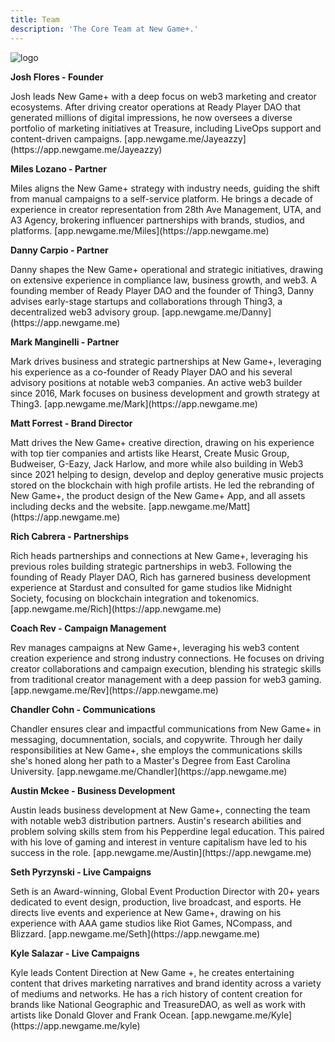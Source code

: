 ```yaml
---
title: Team
description: 'The Core Team at New Game+.'
---
```


<img alt="logo" classname="block" src="/images/logomark-splash.svg" />

**Josh Flores - Founder**

<Expandable title="Bio">
  Josh leads New Game+ with a deep focus on web3 marketing and creator ecosystems. After driving creator operations at Ready Player DAO that generated millions of digital impressions, he now oversees a diverse portfolio of marketing initiatives at Treasure, including LiveOps support and content-driven campaigns.

  <ResponseField name="New Game+ Profile:">
    [app.newgame.me/Jayeazzy](https://app.newgame.me/Jayeazzy)
  </ResponseField>
</Expandable>

**Miles Lozano - Partner**

<Expandable title="Bio">
  Miles aligns the New Game+ strategy with industry needs, guiding the shift from manual campaigns to a self-service platform. He brings a decade of experience in creator representation from 28th Ave Management, UTA, and A3 Agency, brokering influencer partnerships with brands, studios, and platforms.

  <ResponseField name="New Game+ Profile:">
    [app.newgame.me/Miles](https://app.newgame.me)
  </ResponseField>
</Expandable>

**Danny Carpio - Partner**

<Expandable title="Bio">
  Danny shapes the New Game+ operational and strategic initiatives, drawing on extensive experience in compliance law, business growth, and web3. A founding member of Ready Player DAO and the founder of Thing3, Danny advises early-stage startups and collaborations through Thing3, a decentralized web3 advisory group.

  <ResponseField name="New Game+ Profile:">
    [app.newgame.me/Danny](https://app.newgame.me)
  </ResponseField>
</Expandable>

**Mark Manginelli - Partner**

<Expandable title="Bio">
  Mark drives business and strategic partnerships at New Game+, leveraging his experience as a co-founder of Ready Player DAO and his several advisory positions at notable web3 companies. An active web3 builder since 2016, Mark focuses on business development and growth strategy at Thing3.

  <ResponseField name="New Game+ Profile:">
    [app.newgame.me/Mark](https://app.newgame.me)
  </ResponseField>
</Expandable>

**Matt Forrest - Brand Director**

<Expandable title="Bio">
  Matt drives the New Game+ creative direction, drawing on his experience with top tier companies and artists like Hearst, Create Music Group, Budweiser, G-Eazy, Jack Harlow, and more while also building in Web3 since 2021 helping to design, develop and deploy generative music projects stored on the blockchain with high profile artists. He led the rebranding of New Game+, the product design of the New Game+ App, and all assets including decks and the website.

  <ResponseField name="New Game+ Profile:">
    [app.newgame.me/Matt](https://app.newgame.me)
  </ResponseField>
</Expandable>

**Rich Cabrera - Partnerships**

<Expandable title="Bio">
  Rich heads partnerships and connections at New Game+, leveraging his previous roles building strategic partnerships in web3. Following the founding of Ready Player DAO, Rich has garnered business development experience at Stardust and consulted for game studios like Midnight Society, focusing on blockchain integration and tokenomics.

  <ResponseField name="New Game+ Profile:">
    [app.newgame.me/Rich](https://app.newgame.me)
  </ResponseField>
</Expandable>

**Coach Rev - Campaign Management**

<Expandable title="Bio">
  Rev manages campaigns at New Game+, leveraging his web3 content creation experience and strong industry connections. He focuses on driving creator collaborations and campaign execution, blending his strategic skills from traditional creator management with a deep passion for web3 gaming.

  <ResponseField name="New Game+ Profile:">
    [app.newgame.me/Rev](https://app.newgame.me)
  </ResponseField>
</Expandable>

**Chandler Cohn - Communications**

<Expandable title="Bio">
  Chandler ensures clear and impactful communications from New Game+ in messaging, documnentation, socials, and copywrite. Through her daily responsibilities at New Game+, she employs the communications skills she's honed along her path to a Master's Degree from East Carolina University.

  <ResponseField name="New Game+ Profile:">
    [app.newgame.me/Chandler](https://app.newgame.me)
  </ResponseField>
</Expandable>

**Austin Mckee - Business Development**

<Expandable title="Bio">
  Austin leads business development at New Game+, connecting the team with notable web3 distribution partners. Austin's research abilities and problem solving skills stem from his Pepperdine legal education. This paired with his love of gaming and interest in venture capitalism have led to his success in the role.

  <ResponseField name="New Game+ Profile:">
    [app.newgame.me/Austin](https://app.newgame.me)
  </ResponseField>
</Expandable>

**Seth Pyrzynski - Live Campaigns**

<Expandable title="Bio">
  Seth is an Award-winning, Global Event Production Director with 20+ years dedicated to event design, production, live broadcast, and esports. He directs live events and experience at New Game+, drawing on his experience with AAA game studios like Riot Games, NCompass, and Blizzard.

  <ResponseField name="New Game+ Profile:">
    [app.newgame.me/Seth](https://app.newgame.me)
  </ResponseField>
</Expandable>

**Kyle Salazar - Live Campaigns**

<Expandable title="Bio">
  Kyle leads Content Direction at New Game +, he creates entertaining content that drives marketing narratives and brand identity across a variety of mediums and networks. He has a rich history of content creation for brands like National Geographic and TreasureDAO, as well as work with artists like Donald Glover and Frank Ocean.

  <ResponseField name="New Game+ Profile:">
    [app.newgame.me/Kyle](https://app.newgame.me/kyle)
  </ResponseField>
</Expandable>